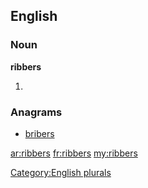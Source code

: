 ==English==

===Noun===
'''ribbers'''

# {{plural of|[[ribber]]}}

===Anagrams===
* [[bribers#English|bribers]]

[[Category:English plurals]]

[[ar:ribbers]]
[[fr:ribbers]]
[[my:ribbers]]